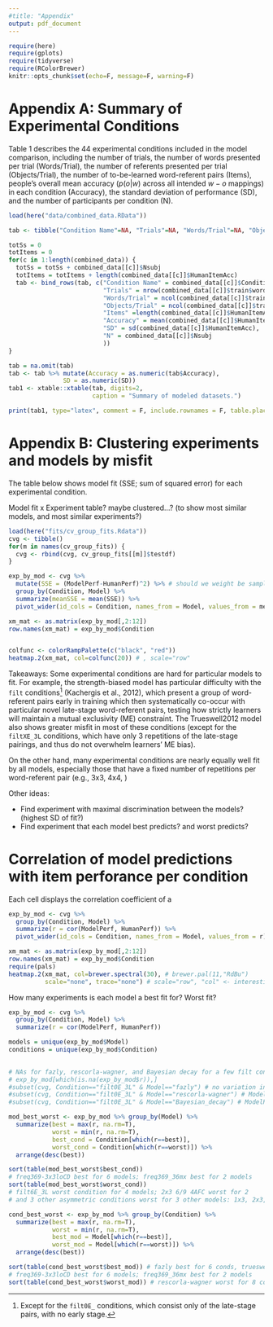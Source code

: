 ```yaml
---
#title: "Appendix"
output: pdf_document
---
```


```r
require(here)
require(gplots)
require(tidyverse)
require(RColorBrewer)
knitr::opts_chunk$set(echo=F, message=F, warning=F)
```

# Appendix A: Summary of Experimental Conditions

Table 1 describes the 44 experimental conditions included in the model comparison, including the number of trials, the number of words presented per trial (Words/Trial), the number of referents presented per trial (Objects/Trial), the number of to-be-learned word-referent pairs (Items), people's overall mean accuracy ($p(o|w)$ across all intended $w-o$ mappings) in each condition (Accuracy), the standard deviation of performance (SD), and the number of participants per condition (N). 

```r
load(here("data/combined_data.RData"))

tab <- tibble("Condition Name"=NA, "Trials"=NA, "Words/Trial"=NA, "Objects/Trial"=NA, "Items"=NA, "Accuracy"=NA, "SD"=NA, "N"=NA) 

totSs = 0
totItems = 0
for(c in 1:length(combined_data)) { 
  totSs = totSs + combined_data[[c]]$Nsubj 
  totItems = totItems + length(combined_data[[c]]$HumanItemAcc)
  tab <- bind_rows(tab, c("Condition Name" = combined_data[[c]]$Condition, 
                          "Trials" = nrow(combined_data[[c]]$train$words), # trials
                          "Words/Trial" = ncol(combined_data[[c]]$train$words), # words
                          "Objects/Trial" = ncol(combined_data[[c]]$train$objs), # objs
                          "Items" =length(combined_data[[c]]$HumanItemAcc),
                          "Accuracy" = mean(combined_data[[c]]$HumanItemAcc),
                          "SD" = sd(combined_data[[c]]$HumanItemAcc),
                          "N" = combined_data[[c]]$Nsubj
                          ))
}

tab = na.omit(tab)
tab <- tab %>% mutate(Accuracy = as.numeric(tab$Accuracy),
               SD = as.numeric(SD))
tab1 <- xtable::xtable(tab, digits=2, 
                       caption = "Summary of modeled datasets.")

print(tab1, type="latex", comment = F, include.rownames = F, table.placement = "p")
```

# Appendix B: Clustering experiments and models by misfit

The table below shows model fit (SSE; sum of squared error) for each experimental condition.

Model fit x Experiment table? maybe clustered...? (to show most similar models, and most similar experiments?)

```r
load(here("fits/cv_group_fits.Rdata"))
cvg <- tibble()
for(m in names(cv_group_fits)) {
  cvg <- rbind(cvg, cv_group_fits[[m]]$testdf)
}

exp_by_mod <- cvg %>%
  mutate(SSE = (ModelPerf-HumanPerf)^2) %>% # should we weight be sample size?
  group_by(Condition, Model) %>%
  summarize(meanSSE = mean(SSE)) %>%
  pivot_wider(id_cols = Condition, names_from = Model, values_from = meanSSE)

xm_mat <- as.matrix(exp_by_mod[,2:12])
row.names(xm_mat) = exp_by_mod$Condition


colfunc <- colorRampPalette(c("black", "red")) 
heatmap.2(xm_mat, col=colfunc(20)) # , scale="row"
```

Takeaways:
Some experimental conditions are hard for particular models to fit.
For example, the strength-biased model has particular difficulty with the `filt` conditions[^1] (Kachergis et al., 2012), which present a group of word-referent pairs early in training which then systematically co-occur with particular novel late-stage word-referent pairs, testing how strictly learners will maintain a mutual exclusivity (ME) constraint. 
The Trueswell2012 model also shows greater misfit in most of these conditions (except for the `filtXE_3L` conditions, which have only 3 repetitions of the late-stage pairings, and thus do not overwhelm learners' ME bias).


On the other hand, many experimental conditions are nearly equally well fit by all models, especially those that have a fixed number of repetitions per word-referent pair (e.g., 3x3, 4x4, )

[^1]: Except for the `filt0E_` conditions, which consist only of the late-stage pairs, with no early stage.

Other ideas:

- Find experiment with maximal discrimination between the models? (highest SD of fit?)
- Find experiment that each model best predicts? and worst predicts?

# Correlation of model predictions with item perforance per condition

Each cell displays the correlation coefficient of a 

```r
exp_by_mod <- cvg %>%
  group_by(Condition, Model) %>%
  summarize(r = cor(ModelPerf, HumanPerf)) %>%
  pivot_wider(id_cols = Condition, names_from = Model, values_from = r)

xm_mat <- as.matrix(exp_by_mod[,2:12])
row.names(xm_mat) = exp_by_mod$Condition
require(pals)
heatmap.2(xm_mat, col=brewer.spectral(30), # brewer.pal(11,"RdBu")
          scale="none", trace="none") # scale="row", "col" <- interesting
```
How many experiments is each model a best fit for? Worst fit?

```r
exp_by_mod <- cvg %>%
  group_by(Condition, Model) %>%
  summarize(r = cor(ModelPerf, HumanPerf)) 

models = unique(exp_by_mod$Model)
conditions = unique(exp_by_mod$Condition)

  
# NAs for fazly, rescorla-wagner, and Bayesian decay for a few filt conditions??
# exp_by_mod[which(is.na(exp_by_mod$r)),]
#subset(cvg, Condition=="filt0E_3L" & Model=="fazly") # no variation in model performance: ModelPerf=.402
#subset(cvg, Condition=="filt0E_3L" & Model=="rescorla-wagner") # ModelPerf=.5
#subset(cvg, Condition=="filt0E_3L" & Model=="Bayesian_decay") # ModelPerf=.237

mod_best_worst <- exp_by_mod %>% group_by(Model) %>%
  summarize(best = max(r, na.rm=T), 
            worst = min(r, na.rm=T),
            best_cond = Condition[which(r==best)],
            worst_cond = Condition[which(r==worst)]) %>%
  arrange(desc(best))

sort(table(mod_best_worst$best_cond)) 
# freq369-3x3loCD best for 6 models; freq369_36mx best for 2 models
sort(table(mod_best_worst$worst_cond))
# filt6E_3L worst condition for 4 models; 2x3 6/9 4AFC worst for 2
# and 3 other asymmetric conditions worst for 3 other models: 1x3, 2x3, 3x4

cond_best_worst <- exp_by_mod %>% group_by(Condition) %>%
  summarize(best = max(r, na.rm=T), 
            worst = min(r, na.rm=T), 
            best_mod = Model[which(r==best)],
            worst_mod = Model[which(r==worst)]) %>%
  arrange(desc(best))

sort(table(cond_best_worst$best_mod)) # fazly best for 6 conds, trueswell2012 for 5, kachergis_sampling for 5
# freq369-3x3loCD best for 6 models; freq369_36mx best for 2 models
sort(table(cond_best_worst$worst_mod)) # rescorla-wagner worst for 8 conditions, guess-and-test for 7, pursuit for 6
```

